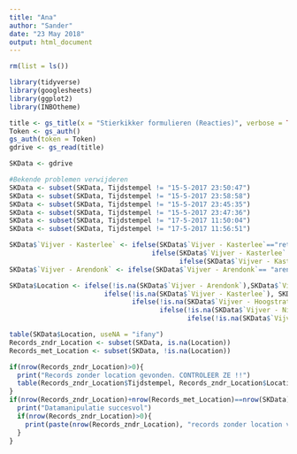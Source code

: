 ```yaml
---
title: "Ana"
author: "Sander"
date: "23 May 2018"
output: html_document
---
```

```r
rm(list = ls())
```

```r
library(tidyverse)
library(googlesheets) 
library(ggplot2)
library(INBOtheme)
```

```r
title <- gs_title(x = "Stierkikker formulieren (Reacties)", verbose = TRUE)
Token <- gs_auth()
gs_auth(token = Token)
gdrive <- gs_read(title)

SKData <- gdrive
```

```r

#Bekende problemen verwijderen
SKData <- subset(SKData, Tijdstempel != "15-5-2017 23:50:47")
SKData <- subset(SKData, Tijdstempel != "15-5-2017 23:58:58")
SKData <- subset(SKData, Tijdstempel != "15-5-2017 23:45:35")
SKData <- subset(SKData, Tijdstempel != "15-5-2017 23:47:36")
SKData <- subset(SKData, Tijdstempel != "17-5-2017 11:50:04")
SKData <- subset(SKData, Tijdstempel != "17-5-2017 11:56:51")

SKData$`Vijver - Kasterlee` <- ifelse(SKData$`Vijver - Kasterlee`=="retiebaan 1", "Retiebaan 1", 
                                    ifelse(SKData$`Vijver - Kasterlee` =="retiebaan 2", "Retiebaan 2", 
                                           ifelse(SKData$`Vijver - Kasterlee` == "watermolen", "Watermolen", SKData$`Vijver - Kasterlee`)))
SKData$`Vijver - Arendonk` <- ifelse(SKData$`Vijver - Arendonk`== "arendonk 2 b", "Arendonk 2b", SKData$`Vijver - Arendonk`)

SKData$Location <- ifelse(!is.na(SKData$`Vijver - Arendonk`),SKData$`Vijver - Arendonk`,
                        ifelse(!is.na(SKData$`Vijver - Kasterlee`), SKData$`Vijver - Kasterlee`,
                               ifelse(!is.na(SKData$`Vijver - Hoogstraten`), SKData$`Vijver - Hoogstraten`,
                                      ifelse(!is.na(SKData$`Vijver - Nijlen`), SKData$`Vijver - Nijlen`,
                                             ifelse(!is.na(SKData$`Vijver - Scheps`),SKData$`Vijver - Scheps`, NA)))))

table(SKData$Location, useNA = "ifany")
Records_zndr_Location <- subset(SKData, is.na(Location))
Records_met_Location <- subset(SKData, !is.na(Location))

if(nrow(Records_zndr_Location)>0){
  print("Records zonder location gevonden. CONTROLEER ZE !!")
  table(Records_zndr_Location$Tijdstempel, Records_zndr_Location$Locatie, Records_zndr_Location$Invuller)
}
if(nrow(Records_zndr_Location)+nrow(Records_met_Location)==nrow(SKData)){
  print("Datamanipulatie succesvol")
  if(nrow(Records_zndr_Location)>0){
    print(paste(nrow(Records_zndr_Location), "records zonder location verwijderd"))
  }
}

```

```r

```

